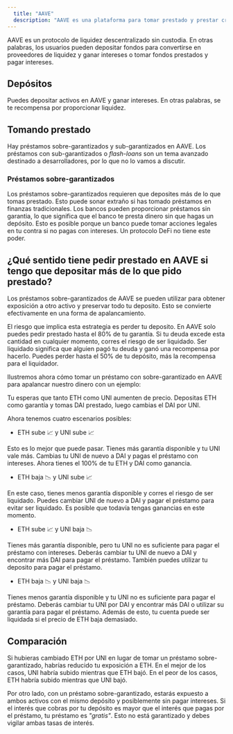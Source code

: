 ```yaml
---
  title: "AAVE"
  description: "AAVE es una plataforma para tomar prestado y prestar cripto monedas"
---
```


AAVE es un protocolo de liquidez descentralizado sin custodia. En otras palabras, los usuarios pueden depositar fondos para convertirse en proveedores de liquidez y ganar intereses o tomar fondos prestados y pagar intereses.

## Depósitos

Puedes depositar activos en AAVE y ganar intereses. En otras palabras, se te recompensa por proporcionar liquidez.

## Tomando prestado

Hay préstamos sobre-garantizados y sub-garantizados en AAVE. Los préstamos con sub-garantizados o _flash-loans_ son un tema avanzado destinado a desarrolladores, por lo que no lo vamos a discutir.

### Préstamos sobre-garantizados

Los préstamos sobre-garantizados requieren que deposites más de lo que tomas prestado. Esto puede sonar extraño si has tomado préstamos en finanzas tradicionales. Los bancos pueden proporcionar préstamos sin garantia, lo que significa que el banco te presta dinero sin que hagas un depósito. Esto es posible porque un banco puede tomar acciones legales en tu contra si no pagas con intereses. Un protocolo DeFi no tiene este poder.

## ¿Qué sentido tiene pedir prestado en AAVE si tengo que depositar más de lo que pido prestado?

Los préstamos sobre-garantizados de AAVE se pueden utilizar para obtener exposición a otro activo y preservar todo tu deposito. Esto se convierte efectivamente en una forma de apalancamiento.

El riesgo que implica esta estrategia es perder tu deposito. En AAVE solo puedes pedir prestado hasta el 80% de tu garantía. Si tu deuda excede esta cantidad en cualquier momento, corres el riesgo de ser liquidado. Ser liquidado significa que alguien pagó tu deuda y ganó una recompensa por hacerlo. Puedes perder hasta el 50% de tu depósito, más la recompensa para el liquidador.

Ilustremos ahora cómo tomar un préstamo con sobre-garantizado en AAVE para apalancar nuestro dinero con un ejemplo:

Tu esperas que tanto ETH como UNI aumenten de precio. Depositas ETH como garantía y tomas DAI prestado, luego cambias el DAI por UNI.

Ahora tenemos cuatro escenarios posibles:

- ETH sube 📈 y UNI sube 📈

Esto es lo mejor que puede pasar. Tienes más garantía disponible y tu UNI vale más. Cambias tu UNI de nuevo a DAI y pagas el préstamo con intereses. Ahora tienes el 100% de tu ETH y DAI como ganancia.

- ETH baja 📉 y UNI sube 📈

En este caso, tienes menos garantía disponible y corres el riesgo de ser liquidado. Puedes cambiar UNI de nuevo a DAI y pagar el préstamo para evitar ser liquidado. Es posible que todavía tengas ganancias en este momento.

- ETH sube 📈 y UNI baja 📉

Tienes más garantía disponible, pero tu UNI no es suficiente para pagar el préstamo con intereses. Deberás cambiar tu UNI de nuevo a DAI y encontrar más DAI para pagar el préstamo. También puedes utilizar tu deposito para pagar el préstamo.

- ETH baja 📉 y UNI baja 📉

Tienes menos garantía disponible y tu UNI no es suficiente para pagar el préstamo. Deberás cambiar tu UNI por DAI y encontrar más DAI o utilizar su garantía para pagar el préstamo. Además de esto, tu cuenta puede ser liquidada si el precio de ETH baja demasiado.

## Comparación

Si hubieras cambiado ETH por UNI en lugar de tomar un préstamo sobre-garantizado, habrías reducido tu exposición a ETH. En el mejor de los casos, UNI habría subido mientras que ETH bajó. En el peor de los casos, ETH habría subido mientras que UNI bajó.

Por otro lado, con un préstamo sobre-garantizado, estarás expuesto a ambos activos con el mismo depósito y posiblemente sin pagar intereses. Si el interés que cobras por tu depósito es mayor que el interés que pagas por el préstamo, tu préstamo es _"gratis"_. Esto no está garantizado y debes vigilar ambas tasas de interés.
